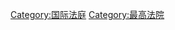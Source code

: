 {{Cat main|各國最高法院列表}}
{{Cat more|最高法院}}
{{Cat see also|最高法院|地方最高法院}}

[[Category:国际法庭|Category:国际法庭]]
[[Category:最高法院|Category:最高法院]]